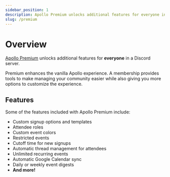 ```yaml
---
sidebar_position: 1
description: Apollo Premium unlocks additional features for everyone in a Discord server.
slug: /premium
---
```


# Overview

[Apollo Premium](https://apollo.fyi/premium) unlocks additional features for **everyone** in a
Discord server.

Premium enhances the vanilla Apollo experience. A membership provides tools to make
managing your community easier while also giving you more options to customize
the experience.

## Features

Some of the features included with Apollo Premium include:

- Custom signup options and templates
- Attendee roles
- Custom event colors
- Restricted events
- Cutoff time for new signups
- Automatic thread management for attendees
- Unlimited recurring events
- Automatic Google Calendar sync
- Daily or weekly event digests
- **And more!**


